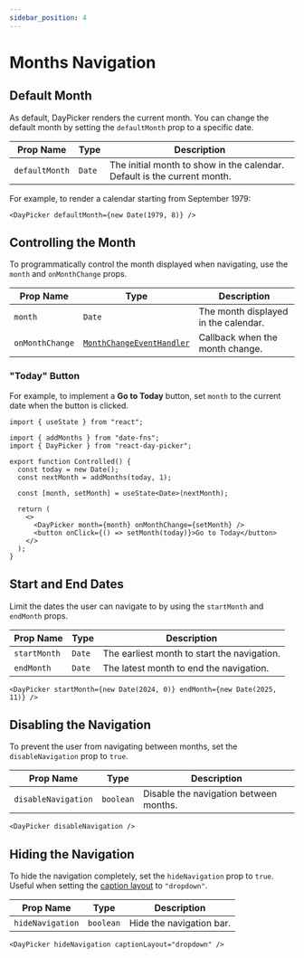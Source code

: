 ```yaml
---
sidebar_position: 4
---
```


# Months Navigation

## Default Month

As default, DayPicker renders the current month. You can change the default month by setting the `defaultMonth` prop to a specific date.

| Prop Name      | Type   | Description                                                              |
| -------------- | ------ | ------------------------------------------------------------------------ |
| `defaultMonth` | `Date` | The initial month to show in the calendar. Default is the current month. |

For example, to render a calendar starting from September 1979:

```tsx
<DayPicker defaultMonth={new Date(1979, 8)} />
```

<BrowserWindow>
  <Examples.DefaultMonth />
</BrowserWindow>

## Controlling the Month

To programmatically control the month displayed when navigating, use the `month` and `onMonthChange` props.

| Prop Name       | Type                                                                        | Description                          |
| --------------- | --------------------------------------------------------------------------- | ------------------------------------ |
| `month`         | `Date`                                                                      | The month displayed in the calendar. |
| `onMonthChange` | [`MonthChangeEventHandler`](../api/type-aliases/MonthChangeEventHandler.md) | Callback when the month change.      |

### "Today" Button

For example, to implement a <strong>Go to Today</strong> button, set `month` to the current date when the button is clicked.

```tsx
import { useState } from "react";

import { addMonths } from "date-fns";
import { DayPicker } from "react-day-picker";

export function Controlled() {
  const today = new Date();
  const nextMonth = addMonths(today, 1);

  const [month, setMonth] = useState<Date>(nextMonth);

  return (
    <>
      <DayPicker month={month} onMonthChange={setMonth} />
      <button onClick={() => setMonth(today)}>Go to Today</button>
    </>
  );
}
```

<BrowserWindow>
  <Examples.Controlled />
</BrowserWindow>

## Start and End Dates

Limit the dates the user can navigate to by using the `startMonth` and `endMonth` props.

| Prop Name    | Type   | Description                                 |
| ------------ | ------ | ------------------------------------------- |
| `startMonth` | `Date` | The earliest month to start the navigation. |
| `endMonth`   | `Date` | The latest month to end the navigation.     |

```tsx
<DayPicker startMonth={new Date(2024, 0)} endMonth={new Date(2025, 11)} />
```

<BrowserWindow>
  <Examples.StartEndMonths />
</BrowserWindow>

## Disabling the Navigation

To prevent the user from navigating between months, set the `disableNavigation` prop to `true`.

| Prop Name           | Type      | Description                            |
| ------------------- | --------- | -------------------------------------- |
| `disableNavigation` | `boolean` | Disable the navigation between months. |

```tsx
<DayPicker disableNavigation />
```

<BrowserWindow>
  <Examples.DisableNavigation />
</BrowserWindow>

## Hiding the Navigation

To hide the navigation completely, set the `hideNavigation` prop to `true`. Useful when setting the [caption layout](./customization.mdx#caption-layouts) to `"dropdown"`.

| Prop Name        | Type      | Description              |
| ---------------- | --------- | ------------------------ |
| `hideNavigation` | `boolean` | Hide the navigation bar. |

```tsx
<DayPicker hideNavigation captionLayout="dropdown" />
```

<BrowserWindow>
  <Examples.HideNavigation />
</BrowserWindow>
